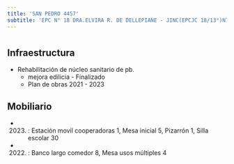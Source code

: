 ```yaml
---
title: 'SAN PEDRO 4457'
subtitle: 'EPC N° 18 DRA.ELVIRA R. DE DELLEPIANE - JINC(EPCJC 18/13°)NIÑOS LATINOAMERICANOS'
---
```


#
## Infraestructura

* Rehabilitación de núcleo sanitario de pb. 
    + mejora edilicia - Finalizado 
    + Plan de obras 2021 - 2023 






## Mobiliario

*  (2023) : Estación movil cooperadoras 1, Mesa inicial 5, Pizarrón 1, Silla escolar 30 

*  (2022) : Banco largo comedor 8, Mesa usos múltiples 4 



